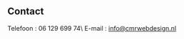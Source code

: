 ## Contact

Telefoon  : 06 129 699 74\ 
E-mail    : [info@cmrwebdesign.nl](mailto:info@cmrwebdesign.nl)


